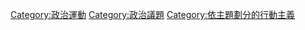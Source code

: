 [[Category:政治運動|Category:政治運動]]
[[Category:政治議題|Category:政治議題]]
[[Category:依主題劃分的行動主義|Category:依主題劃分的行動主義]]